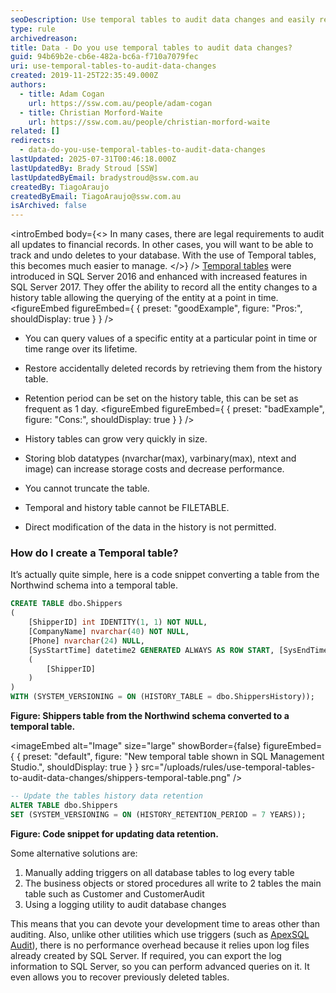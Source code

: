 ```yaml
---
seoDescription: Use temporal tables to audit data changes and easily restore deleted records by querying a history table.
type: rule
archivedreason:
title: Data - Do you use temporal tables to audit data changes?
guid: 94b69b2e-cb6e-482a-bc6a-f710a7079fec
uri: use-temporal-tables-to-audit-data-changes
created: 2019-11-25T22:35:49.000Z
authors:
  - title: Adam Cogan
    url: https://ssw.com.au/people/adam-cogan
  - title: Christian Morford-Waite
    url: https://ssw.com.au/people/christian-morford-waite
related: []
redirects:
  - data-do-you-use-temporal-tables-to-audit-data-changes
lastUpdated: 2025-07-31T00:46:18.000Z
lastUpdatedBy: Brady Stroud [SSW]
lastUpdatedByEmail: bradystroud@ssw.com.au
createdBy: TiagoAraujo
createdByEmail: TiagoAraujo@ssw.com.au
isArchived: false
---
```


<introEmbed
  body={<>
In many cases, there are legal requirements to audit all updates to financial records. In other cases, you will want to be able to track and undo deletes to your database. With the use of Temporal tables, this becomes much easier to manage.
  </>}
/>
[Temporal tables](https://docs.microsoft.com/en-us/sql/relational-databases/tables/temporal-tables?WT.mc_id=DP-MVP-33518) were introduced in SQL Server 2016 and enhanced with increased features in SQL Server 2017.
They offer the ability to record all the entity changes to a history table allowing the querying of the entity at a point in time.
<figureEmbed figureEmbed={ {
  preset: "goodExample",
  figure: "Pros:",
  shouldDisplay: true
} } />


* You can query values of a specific entity at a particular point in time or time range over its lifetime.
* Restore accidentally deleted records by retrieving them from the history table.
* Retention period can be set on the history table, this can be set as frequent as 1 day.
<figureEmbed figureEmbed={ {
  preset: "badExample",
  figure: "Cons:",
  shouldDisplay: true
} } />


* History tables can grow very quickly in size.
* Storing blob datatypes (nvarchar(max), varbinary(max), ntext and image) can increase storage costs and decrease performance.
* You cannot truncate the table.
* Temporal and history table cannot be FILETABLE.
* Direct modification of the data in the history is not permitted.

### How do I create a Temporal table?

It’s actually quite simple, here is a code snippet converting a table from the Northwind schema into a temporal table.

```sql
CREATE TABLE dbo.Shippers
(
    [ShipperID] int IDENTITY(1, 1) NOT NULL,
    [CompanyName] nvarchar(40) NOT NULL,
    [Phone] nvarchar(24) NULL,
    [SysStartTime] datetime2 GENERATED ALWAYS AS ROW START, [SysEndTime]  datetime2 GENERATED ALWAYS AS ROW END, PERIOD FOR SYSTEM_TIME (SysStartTime, SysEndTime), CONSTRAINT PK_Shippers PRIMARY KEY CLUSTERED
    (
        [ShipperID]
    )
)
WITH (SYSTEM_VERSIONING = ON (HISTORY_TABLE = dbo.ShippersHistory));
```

**Figure: Shippers table from the Northwind schema converted to a temporal table.**


<imageEmbed
  alt="Image"
  size="large"
  showBorder={false}
  figureEmbed={ {
    preset: "default",
    figure: "New temporal table shown in SQL Management Studio.",
    shouldDisplay: true
  } }
  src="/uploads/rules/use-temporal-tables-to-audit-data-changes/shippers-temporal-table.png"
/>

```sql
-- Update the tables history data retention
ALTER TABLE dbo.Shippers
SET (SYSTEM_VERSIONING = ON (HISTORY_RETENTION_PERIOD = 7 YEARS));
```

**Figure: Code snippet for updating data retention.**

Some alternative solutions are:

1. Manually adding triggers on all database tables to log every table
2. The business objects or stored procedures all write to 2 tables the main table such as Customer and CustomerAudit
3. Using a logging utility to audit database changes

This means that you can devote your development time to areas other than auditing. Also, unlike other utilities which use triggers (such as [ApexSQL Audit](https://www.ssw.com.au/ssw/Redirect/ApexSQL.htm)), there is no performance overhead because it relies upon log files already created by SQL Server. If required, you can export the log information to SQL Server, so you can perform advanced queries on it. It even allows you to recover previously deleted tables.
